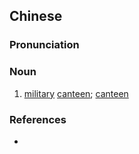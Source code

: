 {{also|军用水壶}}
==Chinese==
{{zh-forms|s=军用水壶|type=22}}

===Pronunciation===
{{zh-pron
|m=jūnyòng shuǐhú
|cat=n
}}

===Noun===
{{zh-noun}}

# [[military]] [[canteen]]; [[canteen]]

===References===
* {{cite-web
|url=http://www.google.com/search?hl=en&lr=&as_qdr=all&q=+%22%E8%BB%8D%E7%94%A8%E6%B0%B4%E5%A3%BA%22+%22military+canteen%22&btnG=Search
|title="軍用水壺" "military canteen"
|work=google search
|language=Mandarin/English
|accessdate=2008-07-03}}